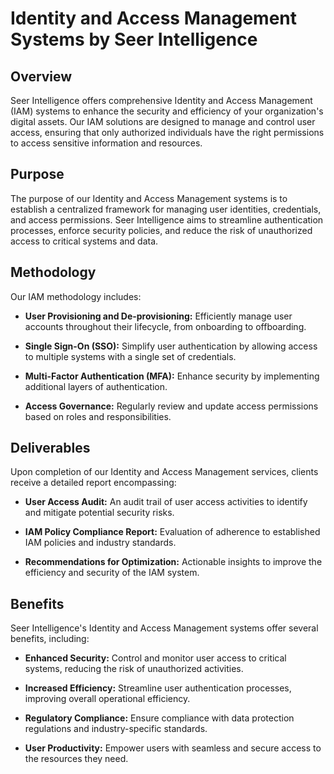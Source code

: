 # Identity and Access Management Systems by Seer Intelligence

## Overview

Seer Intelligence offers comprehensive Identity and Access Management (IAM) systems to enhance the security and efficiency of your organization's digital assets. Our IAM solutions are designed to manage and control user access, ensuring that only authorized individuals have the right permissions to access sensitive information and resources.

## Purpose

The purpose of our Identity and Access Management systems is to establish a centralized framework for managing user identities, credentials, and access permissions. Seer Intelligence aims to streamline authentication processes, enforce security policies, and reduce the risk of unauthorized access to critical systems and data.

## Methodology

Our IAM methodology includes:

- **User Provisioning and De-provisioning:** Efficiently manage user accounts throughout their lifecycle, from onboarding to offboarding.

- **Single Sign-On (SSO):** Simplify user authentication by allowing access to multiple systems with a single set of credentials.

- **Multi-Factor Authentication (MFA):** Enhance security by implementing additional layers of authentication.

- **Access Governance:** Regularly review and update access permissions based on roles and responsibilities.

## Deliverables

Upon completion of our Identity and Access Management services, clients receive a detailed report encompassing:

- **User Access Audit:** An audit trail of user access activities to identify and mitigate potential security risks.

- **IAM Policy Compliance Report:** Evaluation of adherence to established IAM policies and industry standards.

- **Recommendations for Optimization:** Actionable insights to improve the efficiency and security of the IAM system.

## Benefits

Seer Intelligence's Identity and Access Management systems offer several benefits, including:

- **Enhanced Security:** Control and monitor user access to critical systems, reducing the risk of unauthorized activities.

- **Increased Efficiency:** Streamline user authentication processes, improving overall operational efficiency.

- **Regulatory Compliance:** Ensure compliance with data protection regulations and industry-specific standards.

- **User Productivity:** Empower users with seamless and secure access to the resources they need.

